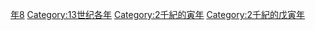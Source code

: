 {{Catnav|頁面分類|历史|歷史時代|年|13世纪各年}}

{{catmore}}
{{Commons category|1278}}

[[Category:1270年代|年8]]
[[Category:13世纪各年|Category:13世纪各年]]
[[Category:2千紀的寅年|Category:2千紀的寅年]]
[[Category:2千紀的戊寅年|Category:2千紀的戊寅年]]